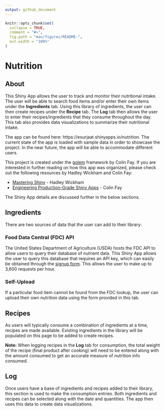 ```yaml
---
output: github_document
---
```


<!-- README.md is generated from README.Rmd. Please edit that file -->

```r
knitr::opts_chunk$set(
  collapse = TRUE,
  comment = "#>",
  fig.path = "man/figures/README-",
  out.width = "100%"
)
```

# Nutrition

<!-- badges: start -->
<!-- badges: end -->

## About
This Shiny App allows the user to track and monitor their nutritional intake.  The user will be able to search food items and/or enter their own items under the **Ingredients** tab.  Using this library of ingredients, the user can then create recipes under the **Recipe** tab.  The **Log** tab then allows the user to enter their recipes/ingredients that they consume throughout the day.  This tab also provides data visualizations to summarize their nutritional intake.

The app can be found here: https://esurjaat.shinyapps.io/nutrition.  The current state of the app is loaded with sample data in order to showcase the project. In the near future, the app will be able to accommodate different users.

This project is created under the [golem](https://github.com/ThinkR-open/golem) framework by Colin Fay. If you are interested in further reading on how this app was organized, please check out the following resources by Hadley Wickham and Colin Fay:  

  * [Mastering Shiny](https://mastering-shiny.org/index.html) - Hadley Wickham  
  * [Engineering Production-Grade Shiny Apps](https://engineering-shiny.org/index.html) - Colin Fay  
  
The Shiny App details are discussed further in the below sections.


## Ingredients
There are two sources of data that the user can add to their library:

### Food Data Central (FDC) API
The United States Department of Agriculture (USDA) hosts the FDC API to allow users to query their database of nutrient data. This Shiny App allows the user to query this database that requires an API key, which can easily be obtained through the [signup form](https://fdc.nal.usda.gov/api-key-signup.html). This allows the user to make up to 3,600 requests per hour.

    
### Self-Upload
If a particular food item cannot be found from the FDC lookup, the user can upload their own nutrition data using the form provided in this tab.


## Recipes
As users will typically consume a combination of ingredients at a time, recipes are made available.  Existing ingredients in the library will be populated on this page to be added to create recipes.

**Note:** When logging recipes in the **Log** tab for consumption, the total weight of the recipe (final product after cooking) will need to be entered along with the amount consumed to get an accurate measure of nutrition info consumed.

## Log
Once users have a base of ingredients and recipes added to their library, this section is used to make the consumption entries.  Both ingredients and recipes can be selected along with the date and quantities.  The app then uses this data to create data visualizations.


  


  
  
